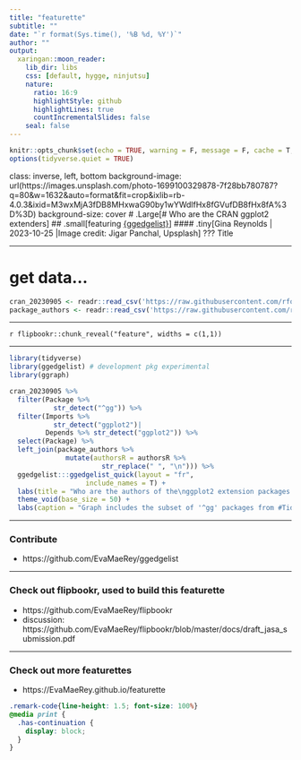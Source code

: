 ```yaml
---
title: "featurette"
subtitle: ""
date: "`r format(Sys.time(), '%B %d, %Y')`"
author: ""
output:
  xaringan::moon_reader:
    lib_dir: libs
    css: [default, hygge, ninjutsu]
    nature:
      ratio: 16:9
      highlightStyle: github
      highlightLines: true
      countIncrementalSlides: false
    seal: false
---
```





```r
knitr::opts_chunk$set(echo = TRUE, warning = F, message = F, cache = T, fig.height = 30, fig.width = 24, out.width = "90%")
options(tidyverse.quiet = TRUE)
```

class: inverse, left, bottom
background-image: url(https://images.unsplash.com/photo-1699100329878-7f28bb780787?q=80&w=1632&auto=format&fit=crop&ixlib=rb-4.0.3&ixid=M3wxMjA3fDB8MHxwaG90by1wYWdlfHx8fGVufDB8fHx8fA%3D%3D)
background-size: cover
# .Large[# Who are the CRAN ggplot2 extenders]
## .small[featuring [{ggedgelist}](https://github.com/EvaMaeRey/ggedgelist)]
#### .tiny[Gina Reynolds | 2023-10-25 |Image credit: Jigar Panchal, Upsplash]
???
Title 




---

# get data...

```r
cran_20230905 <- readr::read_csv('https://raw.githubusercontent.com/rfordatascience/tidytuesday/master/data/2023/2023-09-19/cran_20230905.csv')
package_authors <- readr::read_csv('https://raw.githubusercontent.com/rfordatascience/tidytuesday/master/data/2023/2023-09-19/package_authors.csv')
```


---

`r flipbookr::chunk_reveal("feature", widths = c(1,1))`

---

```r
library(tidyverse)
library(ggedgelist) # development pkg experimental
library(ggraph)

cran_20230905 %>% 
  filter(Package %>% 
           str_detect("^gg")) %>% 
  filter(Imports %>% 
           str_detect("ggplot2")|
         Depends %>% str_detect("ggplot2")) %>% 
  select(Package) %>% 
  left_join(package_authors %>% 
              mutate(authorsR = authorsR %>% 
                       str_replace(" ", "\n"))) %>% 
  ggedgelist:::ggedgelist_quick(layout = "fr", 
                   include_names = T) + 
  labs(title = "Who are the authors of the\nggplot2 extension packages on CRAN?") + 
  theme_void(base_size = 50) +
  labs(caption = "Graph includes the subset of '^gg' packages from #TidyTuesday '2023-09-19/cran_20230905.csv' which list ggplot2 in Depends or Imports.  Authors are from #TidyTuesday '2023-09-19/package_authors.csv'" %>% str_wrap(80)) 
```


---

### Contribute

- https://github.com/EvaMaeRey/ggedgelist

---

### Check out flipbookr, used to build this featurette

- https://github.com/EvaMaeRey/flipbookr
- discussion: https://github.com/EvaMaeRey/flipbookr/blob/master/docs/draft_jasa_submission.pdf 

---

### Check out more featurettes

- https://EvaMaeRey.github.io/featurette




```css
.remark-code{line-height: 1.5; font-size: 100%}
@media print {
  .has-continuation {
    display: block;
  }
}
```

